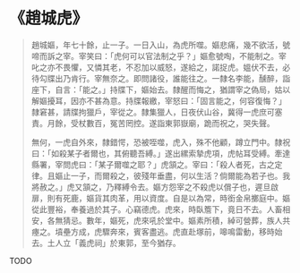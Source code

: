 # 《趙城虎》

> 趙城嫗，年七十餘，止一子。一日入山，為虎所噬。嫗悲痛，幾不欲活，號啼而訴之宰。宰笑曰：「虎何可以官法制之乎？」嫗愈號啕，不能制之。宰叱之亦不畏懼，又憐其老，不忍加以威怒，遂給之，諾捉虎。媼伏不去，必待勾牒出乃肯行。宰無奈之。即問諸役，誰能往之。一隸名李能，醺醉，詣座下，自言：「能之。」持牒下，嫗始去。隸醒而悔之，猶謂宰之偽局，姑以解嫗擾耳，因亦不甚為意。持牒報繳，宰怒曰：「固言能之，何容復悔？」隸窘甚，請牒拘獵戶，宰從之。隸集獵人，日夜伏山谷，冀得一虎庶可塞責。月餘，受杖數百，冤苦罔控。遂詣東郭嶽廟，跪而祝之，哭失聲。
>
> 無何，一虎自外來，隸錯愕，恐被咥噬，虎入，殊不他顧，蹲立門中。隸祝曰：「如殺某子者爾也，其俯聽吾縛。」遂出縲索摯虎項，虎帖耳受縛。牽達縣署，宰問虎曰：「某子爾噬之耶？」虎頷之。宰曰：「殺人者死，古之定律。且嫗止一子，而爾殺之，彼殘年垂盡，何以生活？倘爾能為若子也。我將赦之。」虎又頷之，乃釋縛令去。嫗方怨宰之不殺虎以償子也，遲旦啟扉，則有死鹿，嫗貨其肉革，用以資度。自是以為常，時銜金帛擲庭中。嫗從此豐裕，奉養過於其子。心竊德虎。虎來，時臥簷下，竟日不去。人畜相安，各無猜忌。數年，嫗死，虎來吼於堂中。嫗素所積，綽可營葬，族人共瘞之。墳壘方成，虎驟奔來，賓客盡逃。虎直赴塚前，嗥鳴雷動，移時始去。土人立「義虎祠」於東郭，至今猶存。

TODO
